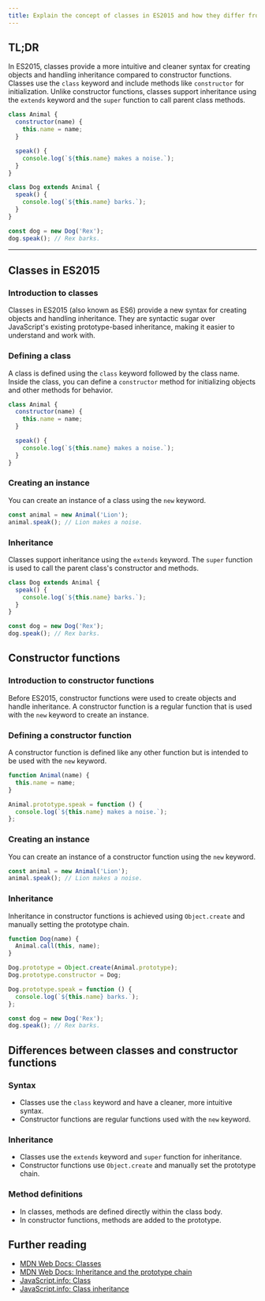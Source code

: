 ```yaml
---
title: Explain the concept of classes in ES2015 and how they differ from constructor functions.
---
```


## TL;DR

In ES2015, classes provide a more intuitive and cleaner syntax for creating objects and handling inheritance compared to constructor functions. Classes use the `class` keyword and include methods like `constructor` for initialization. Unlike constructor functions, classes support inheritance using the `extends` keyword and the `super` function to call parent class methods.

```js
class Animal {
  constructor(name) {
    this.name = name;
  }

  speak() {
    console.log(`${this.name} makes a noise.`);
  }
}

class Dog extends Animal {
  speak() {
    console.log(`${this.name} barks.`);
  }
}

const dog = new Dog('Rex');
dog.speak(); // Rex barks.
```

---

## Classes in ES2015

### Introduction to classes

Classes in ES2015 (also known as ES6) provide a new syntax for creating objects and handling inheritance. They are syntactic sugar over JavaScript's existing prototype-based inheritance, making it easier to understand and work with.

### Defining a class

A class is defined using the `class` keyword followed by the class name. Inside the class, you can define a `constructor` method for initializing objects and other methods for behavior.

```js
class Animal {
  constructor(name) {
    this.name = name;
  }

  speak() {
    console.log(`${this.name} makes a noise.`);
  }
}
```

### Creating an instance

You can create an instance of a class using the `new` keyword.

```js
const animal = new Animal('Lion');
animal.speak(); // Lion makes a noise.
```

### Inheritance

Classes support inheritance using the `extends` keyword. The `super` function is used to call the parent class's constructor and methods.

```js
class Dog extends Animal {
  speak() {
    console.log(`${this.name} barks.`);
  }
}

const dog = new Dog('Rex');
dog.speak(); // Rex barks.
```

## Constructor functions

### Introduction to constructor functions

Before ES2015, constructor functions were used to create objects and handle inheritance. A constructor function is a regular function that is used with the `new` keyword to create an instance.

### Defining a constructor function

A constructor function is defined like any other function but is intended to be used with the `new` keyword.

```js
function Animal(name) {
  this.name = name;
}

Animal.prototype.speak = function () {
  console.log(`${this.name} makes a noise.`);
};
```

### Creating an instance

You can create an instance of a constructor function using the `new` keyword.

```js
const animal = new Animal('Lion');
animal.speak(); // Lion makes a noise.
```

### Inheritance

Inheritance in constructor functions is achieved using `Object.create` and manually setting the prototype chain.

```js
function Dog(name) {
  Animal.call(this, name);
}

Dog.prototype = Object.create(Animal.prototype);
Dog.prototype.constructor = Dog;

Dog.prototype.speak = function () {
  console.log(`${this.name} barks.`);
};

const dog = new Dog('Rex');
dog.speak(); // Rex barks.
```

## Differences between classes and constructor functions

### Syntax

- Classes use the `class` keyword and have a cleaner, more intuitive syntax.
- Constructor functions are regular functions used with the `new` keyword.

### Inheritance

- Classes use the `extends` keyword and `super` function for inheritance.
- Constructor functions use `Object.create` and manually set the prototype chain.

### Method definitions

- In classes, methods are defined directly within the class body.
- In constructor functions, methods are added to the prototype.

## Further reading

- [MDN Web Docs: Classes](https://developer.mozilla.org/en-US/docs/Web/JavaScript/Reference/Classes)
- [MDN Web Docs: Inheritance and the prototype chain](https://developer.mozilla.org/en-US/docs/Web/JavaScript/Inheritance_and_the_prototype_chain)
- [JavaScript.info: Class](https://javascript.info/class)
- [JavaScript.info: Class inheritance](https://javascript.info/class-inheritance)
